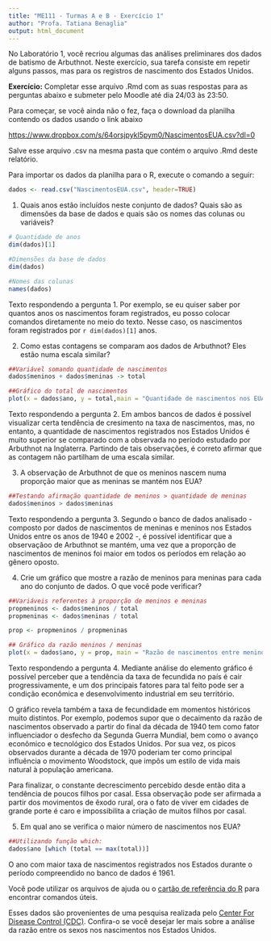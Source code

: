 ---
title: "ME111 - Turmas A e B - Exercício 1"
author: "Profa. Tatiana Benaglia"
output: html_document
---


No Laboratório 1, você recriou algumas das análises preliminares dos dados de batismo de Arbuthnot. Neste exercício, sua tarefa consiste em repetir alguns passos, mas para os registros de nascimento dos Estados Unidos. 

**Exercício:** Completar esse arquivo .Rmd com as suas respostas para as perguntas abaixo e submeter pelo Moodle até dia 24/03 às 23:50.

Para começar, se você ainda não o fez, faça o download da planilha contendo os dados usando o link abaixo 

[https://www.dropbox.com/s/64orsjpykl5pym0/NascimentosEUA.csv?dl=0](https://www.dropbox.com/s/64orsjpykl5pym0/NascimentosEUA.csv?dl=0)

Salve esse arquivo .csv na mesma pasta que contém o arquivo .Rmd deste relatório.

Para importar os dados da planilha para o R, execute o comando a seguir:

```{r}
dados <- read.csv("NascimentosEUA.csv", header=TRUE)
```


1. Quais anos estão incluídos neste conjunto de dados? Quais são as dimensões da base de dados e quais são os nomes das colunas ou variáveis?

```{r}
# Quantidade de anos 
dim(dados)[1]

#Dimensões da base de dados
dim(dados)

#Nomes das colunas
names(dados)
```

Texto respondendo a pergunta 1. Por exemplo, se eu quiser saber por quantos anos os nascimentos foram registrados, eu posso colocar comandos diretamente no meio do texto. Nesse caso, os nascimentos foram registrados por `r dim(dados)[1]` anos.

2. Como estas contagens se comparam aos dados de Arbuthnot? Eles estão numa escala similar?

```{r, echo=FALSE}
##Variável somando quantidade de nascimentos
dados$meninos + dados$meninas -> total

##Gráfico do total de nascimentos
plot(x = dados$ano, y = total,main = "Quantidade de nascimentos nos EUA por ano", xlab = "Ano", ylab = "Quantidade de nascimentos", type = "l", lwd = 1.5)
```

Texto respondendo a pergunta 2. Em ambos bancos de dados é possível visualizar certa tendência de cresimento na taxa de nascimentos, mas, no entanto, a quantidade de nascimentos registrados nos Estados Unidos é muito superior se comparado com a observada no período estudado por Arbuthnot na Inglaterra. Partindo de tais observações, é correto afirmar que as contagem não partilham de uma escala similar.

3. A observação de Arbuthnot de que os meninos nascem numa proporção maior que as meninas se mantém nos EUA?

```{r, echo=FALSE}
##Testando afirmação quantidade de meninos > quantidade de meninas
dados$meninos > dados$meninas
```

Texto respondendo a pergunta 3. Segundo o banco de dados analisado - composto por dados de nascimentos de meninas e meninos nos Estados Unidos entre os anos de 1940 e 2002 -, é possível identificar que a observaçãoo de Arbuthnot se mantém, uma vez que a proporção de nascimentos de meninos foi maior em todos os períodos em relação ao gênero oposto.

4. Crie um gráfico que mostre a razão de meninos para meninas para cada ano do conjunto de dados. O que você pode verificar?

```{r, echo=FALSE}
##Variáveis referentes à proporção de meninos e meninas
propmeninos <- dados$meninos / total
propmeninas <- dados$meninas / total

prop <- propmeninos / propmeninas

## Gráfico da razão meninos / meninas
plot(x = dados$ano, y = prop, main = "Razão de nascimentos entre meninos e meninas nos EUA por ano", xlab = "Ano", ylab = "Razão de nascimentos", type = "l", lwd = 1.5)
```

Texto respondendo a pergunta 4. Mediante análise do elemento gráfico é possível perceber que a tendência da taxa de fecundida no país é cair progressivamente, e um dos principais fatores para tal feito pode ser a condição econômica e desenvolvimento industrial em seu território.

O gráfico revela também a taxa de fecundidade em momentos históricos muito distintos. Por exemplo, podemos supor que o decaimento da razão de nascimentos observado a partir do final da década de 1940 tem como fator influenciador o desfecho da Segunda Guerra Mundial, bem como o avanço econômico e tecnológico dos Estados Unidos. Por sua vez, os picos observados durante a década de 1970 poderiam ter como principal influência o movimento Woodstock, que impôs um estilo de vida mais natural à população americana.

Para finalizar, o constante decrescimento percebido desde então dita a tendência de poucos filhos por casal. Essa observação pode ser afirmada a partir dos movimentos de êxodo rural, ora o fato de viver em cidades de grande porte é caro e impossibilita a criação de muitos filhos por casal.


5. Em qual ano se verifica o maior número de nascimentos nos EUA? 

```{r, echo=FALSE}
##Utilizando função which:
dados$ano [which (total == max(total))]
```

O ano com maior taxa de nascimentos registrados nos Estados durante o período compreendido no banco de dados é 1961.

Você pode utilizar os arquivos de ajuda ou o [cartão de referência do R](http://cran.r-project.org/doc/contrib/Short-refcard.pdf) para encontrar comandos úteis. 

Esses dados são provenientes de uma pesquisa realizada pelo [Center For Disease Control (CDC)](http://www.cdc.gov/nchs/data/nvsr/nvsr53/nvsr53_20.pdf). Confira-o se você desejar ler mais sobre a análise da razão entre os sexos nos nascimentos nos Estados Unidos.